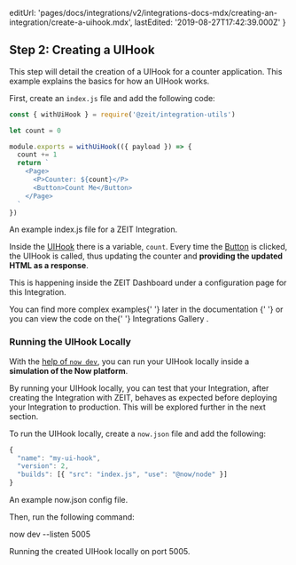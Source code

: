 
  editUrl:
    'pages/docs/integrations/v2/integrations-docs-mdx/creating-an-integration/create-a-uihook.mdx',
  lastEdited: '2019-08-27T17:42:39.000Z'
}

## Step 2: Creating a UIHook

This step will detail the creation of a UIHook for a counter application. This example explains the basics for how an UIHook works.

First, create an `index.js` file and add the following code:

```js
const { withUiHook } = require('@zeit/integration-utils')

let count = 0

module.exports = withUiHook(({ payload }) => {
  count += 1
  return `
    <Page>
      <P>Counter: ${count}</P>
      <Button>Count Me</Button>
    </Page>
  `
})
```

<Caption>
  An example <InlineCode>index.js</InlineCode> file for a ZEIT Integration.
</Caption>

Inside the [UIHook](/docs/integrations#understanding-uihooks) there is a variable, `count`. Every time the [Button](#component-catalog/action-components/button) is clicked, the UIHook is called, thus updating the counter and **providing the updated HTML as a response**.

This is happening inside the ZEIT Dashboard under a configuration page for this Integration.

<Note>
  You can find more complex examples{' '}
  <GenericLink href="/docs/integrations#examples/">
    later in the documentation
  </GenericLink>{' '}
  or you can view the code on the{' '}
  <GenericLink href="https://github.com/zeit/integrations">
    Integrations Gallery
  </GenericLink>
  .
</Note>

### Running the UIHook Locally

With the [help of `now dev`](/docs/v2/development/basics), you can run your UIHook locally inside a **simulation of the Now platform**.

By running your UIHook locally, you can test that your Integration, after creating the Integration with ZEIT, behaves as expected before deploying your Integration to production. This will be explored further in the next section.

To run the UIHook locally, create a `now.json` file and add the following:

```js
{
  "name": "my-ui-hook",
  "version": 2,
  "builds": [{ "src": "index.js", "use": "@now/node" }]
}
```

<Caption>
  An example <InlineCode>now.json</InlineCode> config file.
</Caption>

Then, run the following command:

<TerminalInput>now dev --listen 5005</TerminalInput>
<Caption>Running the created UIHook locally on port 5005.</Caption>
